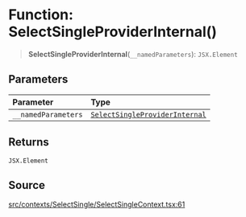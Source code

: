 # Function: SelectSingleProviderInternal()

> **SelectSingleProviderInternal**(`__namedParameters`): `JSX.Element`

## Parameters

| Parameter | Type |
| :------ | :------ |
| `__namedParameters` | [`SelectSingleProviderInternal`](/api/latest/functions/SelectSingleProviderInternal.mdx) |

## Returns

`JSX.Element`

## Source

[src/contexts/SelectSingle/SelectSingleContext.tsx:61](https://github.com/gpbl/react-day-picker/blob/56bfb649e/src/contexts/SelectSingle/SelectSingleContext.tsx#L61)
